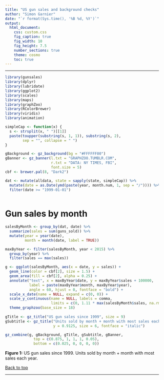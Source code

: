 ```yaml
---
title: "US gun sales and background checks"
author: "Simon Garnier"
date: "`r format(Sys.time(), '%B %d, %Y')`"
output:
  html_document:
    css: custom.css
    fig_caption: true
    fig_width: 10
    fig_height: 7.5
    number_sections: true
    theme: cosmo
    toc: true
---
```


--- 

```r
library(gunsales)
library(dplyr)
library(lubridate)
library(ggplot2)
library(scales)
library(maps)
library(graphZoo)
library(RColorBrewer)
library(viridis)
library(animation)

simpleCap <- function(x) {
  s <- strsplit(x, " ")[[1]]
  paste(toupper(substring(s, 1, 1)), substring(s, 2),
        sep = "", collapse = " ")
}

gBackground <- gz_background(bg = "#FFFFFF00")
gBanner <- gz_banner(l.txt = "GRAPHZOO.TUMBLR.COM", 
                     r.txt = "DATA: NY TIMES, FBI",
                     font.size = 5)
cbf <- brewer.pal(8, "Dark2")

dat <- mutate(alldata, state = sapply(state, simpleCap)) %>%
  mutate(date = as.Date(ymd(paste(year, month.num, 1, sep = "/")))) %>%
  filter(date >= "1999-01-01")
  
```


# Gun sales by month

```r
salesByMonth <- group_by(dat, date) %>%
  summarize(sales = sum(guns_sold)) %>%
  mutate(year = year(date),
         month = month(date, label = TRUE))

maxByYear <- filter(salesByMonth, year < 2015) %>%
  group_by(year) %>%
  filter(sales == max(sales))

g <- ggplot(salesByMonth, aes(x = date, y = sales)) +
  geom_line(color = cbf[2], size = 1.5) +
  geom_area(fill = cbf[2], alpha = 0.25) + 
  annotate("text", x = maxByYear$date, y = maxByYear$sales + 100000,
           label = paste(maxByYear$month, maxByYear$year), 
           angle = 60, hjust = 0, fontface = "bold") +
  scale_x_date(name = NULL, expand = c(0, 0)) +
  scale_y_continuous(name = NULL, labels = comma, 
                     limits = c(0, 1.11 * max(salesByMonth$sales, na.rm = TRUE))) + 
  theme_graphzoo(base_size = 18)
  
gTitle <- gz_title("US gun sales since 1999", size = 9)
gSubtitle <- gz_title("Units sold by month + month with most sales each year", 
                      y = 0.9125, size = 6, fontface = "italic")

gz_combine(g, gBackground, gTitle, gSubtitle, gBanner,
             top = c(0.875, 1, 1, 1, 0.05), 
             bottom = c(0.025, 0, 0, 0, 0))
```
<p class="caption">**Figure 1:** US gun sales since 1999. Units sold by month + 
month with most sales each year.</p>

[Back to top]("#")

---

